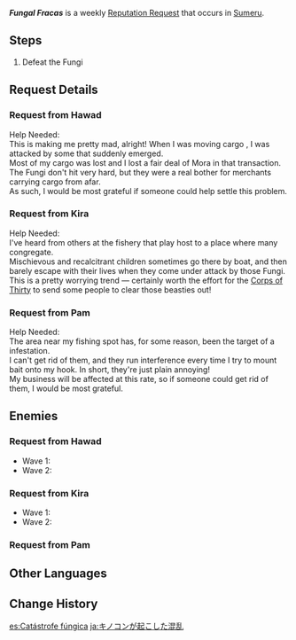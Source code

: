 {{Quest Infobox
|id             = 73666; 73667; 73672
|image          = <gallery>
Hawad Icon.png|Hawad
Kira Icon.png|Kira
Pam Icon.png|Pam
</gallery>
|type           = World
|group          = Request
|region         = Sumeru
|startLocation  = [[Ardravi Valley]], [[Sumeru]]
|startLocation2 = [[Vissudha Field]], Sumeru
|characters     = Traveler; Hawad; Pam; Kira
|rewards       = Mora*20,000
|rep            = Sumeru
}}
'''''Fungal Fracas''''' is a weekly [[Reputation Request]] that occurs in [[Sumeru]].

==Steps==
# Defeat the Fungi

==Request Details==
{{Quest Description|Fungi are raging...}}
===Request from Hawad===
Help Needed:<br>
This is making me pretty mad, alright! When I was moving cargo {{Color|buzzword|near the Apam Woods}}, I was attacked by some {{Color|buzzword|Fungi}} that suddenly emerged.<br>
Most of my cargo was lost and I lost a fair deal of Mora in that transaction.<br>
The Fungi don't hit very hard, but they were a real bother for merchants carrying cargo from afar.<br>
As such, I would be most grateful if someone could help settle this problem.

===Request from Kira===
Help Needed:<br>
I've heard from others at the fishery that {{Color|buzzword|Devantaka Mountain}} play host to a place where many {{Color|buzzword|Fungi}} congregate.<br>
Mischievous and recalcitrant children sometimes go there by boat, and then barely escape with their lives when they come under attack by those Fungi.<br>
This is a pretty worrying trend &mdash; certainly worth the effort for the [[Corps of Thirty]] to send some people to clear those beasties out!

===Request from Pam===
Help Needed:<br>
The area near my fishing spot has, for some reason, been the target of a {{Color|buzzword|Fungus}} infestation.<br>
I can't get rid of them, and they run interference every time I try to mount bait onto my hook. In short, they're just plain annoying!<br>
My business will be affected at this rate, so if someone could get rid of them, I would be most grateful.

==Enemies==
===Request from Hawad===
<!-- yes both waves were the same enemies -->
* Wave 1: {{Enemy List|Floating Dendro Fungus;Stretchy Anemo Fungus*2;Stretchy Pyro Fungus}}
* Wave 2: {{Enemy List|Floating Dendro Fungus;Stretchy Anemo Fungus*2;Stretchy Pyro Fungus}}

===Request from Kira===
* Wave 1: {{Enemy List|Floating Dendro Fungus*2;Floating Hydro Fungus*2}}
* Wave 2: {{Enemy List|Winged Cryoshroom;Winged Dendroshroom;Stretchy Geo Fungus*2}}

===Request from Pam===
{{Enemy List|Winged Dendroshroom;Grounded Hydroshroom;Stretchy Anemo Fungus*2}}

==Other Languages==
{{Other Languages
|en      = Fungal Fracas
|zhs     = 蕈兽引起的混乱
|zhs_rm  = Xùnshòu Yǐnqǐ de Hùnluàn
|zht     = 蕈獸引起的混亂
|zht_rm  = Xùnshòu Yǐnqǐ de Hùnluàn
|zh_tl   = Chaos Caused by {{lex|Fungi|zh}}
|ja      = キノコンが起こした混乱
|ja_rm   = Kinokon ga Okoshita Konran
|ja_tl   = Chaos Caused by {{lex|Fungi|ja}}
|ko      = 버섯몬이 일으킨 혼란
|ko_tl   = Chaos Caused by {{lex|Fungi|ko}}
|es      = Catástrofe fúngica
|es_tl   = Fungal Catastrophe
|fr      = Fongus en plein tohu-bohu
|fr_tl   = Fungi in the Midst of a Hustle and Bustle
|ru      = Хаос, вызванный плесенниками
|ru_tl   = Chaos Caused by Fungi
|th      = ความโกลาหลที่เกิดจาก Fungus
|th_rm   = 
|th_tl   = 
|vi      = Hỗn Loạn Do Nấm Quỷ Gây Ra
|vi_tl   = 
|de      = Pilzbestien-Chaos
|de_tl   = Fungus Beast Chaos
|id      = Kekacauan Oleh Fungus
|id_tl   = Chaos By Fungus
|pt      = Tumulto dos Cogumelos
|pt_tl   = 
|tr      = Kaos Çıkaran Mantarlar
|tr_tl   = 
|it      = Scompiglio fungino
|it_tl   = Fungal Mess
}}

==Change History==
{{Change History|3.0}}

[[es:Catástrofe fúngica]]
[[ja:キノコンが起こした混乱]]
